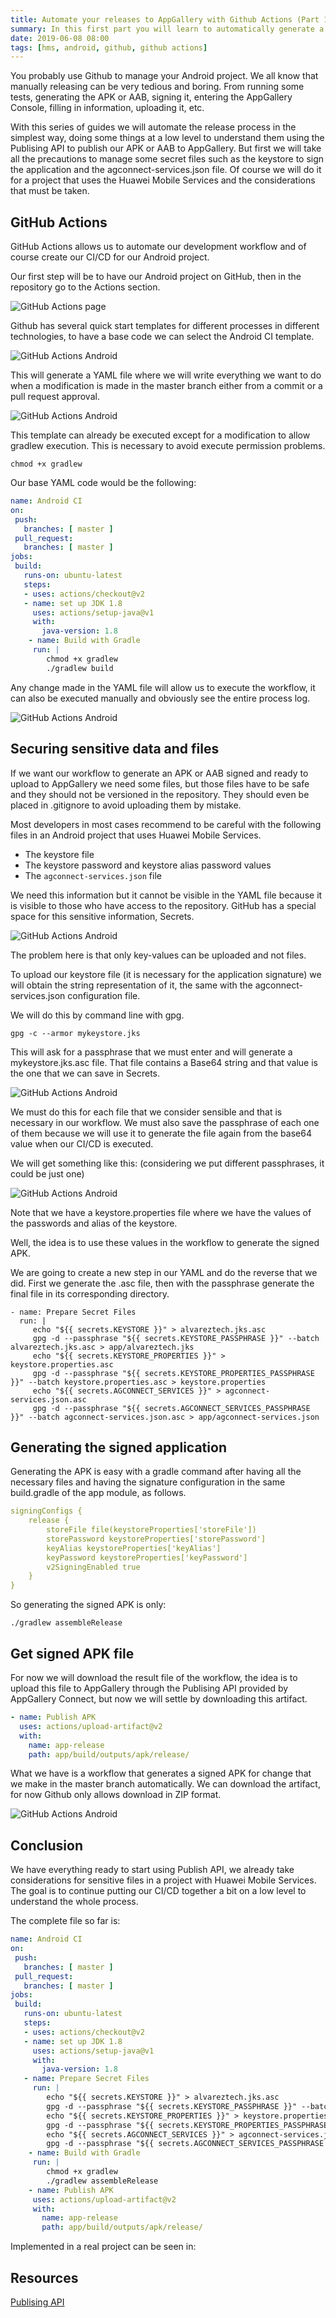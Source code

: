 ```yaml
---
title: Automate your releases to AppGallery with Github Actions (Part 1)
summary: In this first part you will learn to automatically generate a signed APK ready to be published in AppGallery with GitHub Actions considering all security issues.
date: 2019-06-08 08:00
tags: [hms, android, github, github actions]
---
```


You probably use Github to manage your Android project. We all know that manually releasing can be very tedious and boring. From running some tests, generating the APK or AAB, signing it, entering the AppGallery Console, filling in information, uploading it, etc.

With this series of guides we will automate the release process in the simplest way, doing some things at a low level to understand them using the Publising API to publish our APK or AAB to AppGallery. But first we will take all the precautions to manage some secret files such as the keystore to sign the application and the agconnect-services.json file. Of course we will do it for a project that uses the Huawei Mobile Services and the considerations that must be taken.

## GitHub Actions

GitHub Actions allows us to automate our development workflow and of course create our CI/CD for our Android project.

Our first step will be to have our Android project on GitHub, then in the repository go to the Actions section.

![GitHub Actions page](/images/githubactions1.png)

Github has several quick start templates for different processes in different technologies, to have a base code we can select the Android CI template.

![GitHub Actions Android](/images/githubactions2.png)

This will generate a YAML file where we will write everything we want to do when a modification is made in the master branch either from a commit or a pull request approval.

![GitHub Actions Android](/images/githubactions3.png)

This template can already be executed except for a modification to allow gradlew execution. This is necessary to avoid execute permission problems.

```script
chmod +x gradlew
```

Our base YAML code would be the following:

```YAML
name: Android CI   
on:   
 push:   
   branches: [ master ]   
 pull_request:   
   branches: [ master ]   
jobs:   
 build:   
   runs-on: ubuntu-latest   
   steps:   
   - uses: actions/checkout@v2   
   - name: set up JDK 1.8   
     uses: actions/setup-java@v1   
     with:   
       java-version: 1.8   
    - name: Build with Gradle   
     run: |   
        chmod +x gradlew   
        ./gradlew build 
```

Any change made in the YAML file will allow us to execute the workflow, it can also be executed manually and obviously see the entire process log.

![GitHub Actions Android](/images/githubactions4.png)

## Securing sensitive data and files

If we want our workflow to generate an APK or AAB signed and ready to upload to AppGallery we need some files, but those files have to be safe and they should not be versioned in the repository. They should even be placed in .gitignore to avoid uploading them by mistake.

Most developers in most cases recommend to be careful with the following files in an Android project that uses Huawei Mobile Services.

* The keystore file
* The keystore password and keystore alias password values
* The `agconnect-services.json` file

We need this information but it cannot be visible in the YAML file because it is visible to those who have access to the repository. GitHub has a special space for this sensitive information, Secrets.

![GitHub Actions Android](/images/githubactions5.png)

The problem here is that only key-values can be uploaded and not files.


To upload our keystore file (it is necessary for the application signature) we will obtain the string representation of it, the same with the agconnect-services.json configuration file.

We will do this by command line with gpg.

```script
gpg -c --armor mykeystore.jks
```

This will ask for a passphrase that we must enter and will generate a mykeystore.jks.asc file. That file contains a Base64 string and that value is the one that we can save in Secrets.

![GitHub Actions Android](/images/githubactions6.png)

We must do this for each file that we consider sensible and that is necessary in our workflow. We must also save the passphrase of each one of them because we will use it to generate the file again from the base64 value when our CI/CD is executed.

We will get something like this: (considering we put different passphrases, it could be just one)

![GitHub Actions Android](/images/githubactions7.png)

Note that we have a keystore.properties file where we have the values of the passwords and alias of the keystore.

Well, the idea is to use these values in the workflow to generate the signed APK.

We are going to create a new step in our YAML and do the reverse that we did. First we generate the .asc file, then with the passphrase generate the final file in its corresponding directory.


```script
- name: Prepare Secret Files   
  run: |   
     echo "${{ secrets.KEYSTORE }}" > alvareztech.jks.asc   
     gpg -d --passphrase "${{ secrets.KEYSTORE_PASSPHRASE }}" --batch alvareztech.jks.asc > app/alvareztech.jks   
     echo "${{ secrets.KEYSTORE_PROPERTIES }}" > keystore.properties.asc   
     gpg -d --passphrase "${{ secrets.KEYSTORE_PROPERTIES_PASSPHRASE }}" --batch keystore.properties.asc > keystore.properties   
     echo "${{ secrets.AGCONNECT_SERVICES }}" > agconnect-services.json.asc    
     gpg -d --passphrase "${{ secrets.AGCONNECT_SERVICES_PASSPHRASE }}" --batch agconnect-services.json.asc > app/agconnect-services.json 
```

## Generating the signed application

Generating the APK is easy with a gradle command after having all the necessary files and having the signature configuration in the same build.gradle of the app module, as follows.

```YAML
signingConfigs {
    release {
        storeFile file(keystoreProperties['storeFile'])
        storePassword keystoreProperties['storePassword']
        keyAlias keystoreProperties['keyAlias']
        keyPassword keystoreProperties['keyPassword']
        v2SigningEnabled true
    }
}
```

So generating the signed APK is only:

```script
./gradlew assembleRelease
```

## Get signed APK file

For now we will download the result file of the workflow, the idea is to upload this file to AppGallery through the Publising API provided by AppGallery Connect, but now we will settle by downloading this artifact.

```YAML
- name: Publish APK   
  uses: actions/upload-artifact@v2   
  with:   
    name: app-release   
    path: app/build/outputs/apk/release/
```

What we have is a workflow that generates a signed APK for change that we make in the master branch automatically. We can download the artifact, for now Github only allows download in ZIP format.

![GitHub Actions Android](/images/githubactions8.png)

## Conclusion

We have everything ready to start using Publish API, we already take considerations for sensitive files in a project with Huawei Mobile Services. The goal is to continue putting our CI/CD together a bit on a low level to understand the whole process.

The complete file so far is:

```YAML
name: Android CI    
on:    
 push:    
   branches: [ master ]    
 pull_request:    
   branches: [ master ]    
jobs:    
 build:    
   runs-on: ubuntu-latest    
   steps:    
   - uses: actions/checkout@v2    
   - name: set up JDK 1.8    
     uses: actions/setup-java@v1    
     with:    
       java-version: 1.8    
   - name: Prepare Secret Files    
     run: |    
        echo "${{ secrets.KEYSTORE }}" > alvareztech.jks.asc    
        gpg -d --passphrase "${{ secrets.KEYSTORE_PASSPHRASE }}" --batch alvareztech.jks.asc > app/alvareztech.jks    
        echo "${{ secrets.KEYSTORE_PROPERTIES }}" > keystore.properties.asc    
        gpg -d --passphrase "${{ secrets.KEYSTORE_PROPERTIES_PASSPHRASE }}" --batch keystore.properties.asc > keystore.properties    
        echo "${{ secrets.AGCONNECT_SERVICES }}" > agconnect-services.json.asc     
        gpg -d --passphrase "${{ secrets.AGCONNECT_SERVICES_PASSPHRASE }}" --batch agconnect-services.json.asc > app/agconnect-services.json    
    - name: Build with Gradle    
     run: |    
        chmod +x gradlew    
        ./gradlew assembleRelease    
    - name: Publish APK    
     uses: actions/upload-artifact@v2    
     with:    
       name: app-release    
       path: app/build/outputs/apk/release/    
```

Implemented in a real project can be seen in:

<GitHub repo="facts-android" />

## Resources

[Publising API](https://developer.huawei.com/consumer/en/doc/development/AppGallery-connect-Guides/agcapi-publish_api_overview)